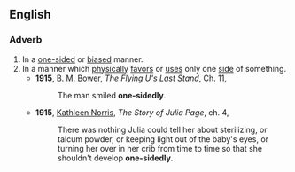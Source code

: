 ==English==

===Adverb===
{{en-adv}}
# In a [[one-sided]] or [[biased]] manner.
# In a manner which [[physically]] [[favor]]s or [[use]]s only one [[side]] of something.
#*'''1915''', [[w:B._M._Bower|B. M. Bower]], ''The Flying U's Last Stand'', Ch. 11,
#*:The man smiled '''one-sidedly'''.
#*'''1915''', [[w:Kathleen_Norris|Kathleen Norris]], ''The Story of Julia Page'', ch. 4,
#*:There was nothing Julia could tell her about sterilizing, or talcum powder, or keeping light out of the baby's eyes, or turning her over in her crib from time to time so that she shouldn't develop '''one-sidedly'''.